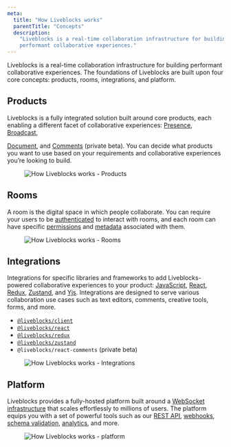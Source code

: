 ```yaml
---
meta:
  title: "How Liveblocks works"
  parentTitle: "Concepts"
  description:
    "Liveblocks is a real-time collaboration infrastructure for building
    performant collaborative experiences."
---
```


Liveblocks is a real-time collaboration infrastructure for building performant
collaborative experiences. The foundations of Liveblocks are built upon four
core concepts: products, rooms, integrations, and platform.

## Products

Liveblocks is a fully integrated solution built around core products, each
enabling a different facet of collaborative experiences:
[Presence](/docs/products/presence), [Broadcast](/docs/products/broadcast),

[Document](/docs/products/document), and [Comments](/docs/products/comments)
(private beta). You can decide what products you want to use based on your
requirements and collaborative experiences you’re looking to build.

<Figure highlight>
  <Image
    src="/assets/concepts/products.png"
    alt="How Liveblocks works - Products"
    width={768}
    height={440}
  />
</Figure>

## Rooms

A room is the digital space in which people collaborate. You can require your
users to be [authenticated](/docs/rooms/authentication) to interact with rooms,
and each room can have specific [permissions](/docs/rooms/permissions) and
[metadata](/docs/rooms/metadata) associated with them.

<Figure highlight>
  <Image
    src="/assets/concepts/rooms.png"
    alt="How Liveblocks works - Rooms"
    width={768}
    height={440}
  />
</Figure>

## Integrations

Integrations for specific libraries and frameworks to add Liveblocks-powered
collaborative experiences to your product:
[JavaScript](/docs/api-reference/liveblocks-client),
[React](/docs/api-reference/liveblocks-react),
[Redux](/docs/api-reference/liveblocks-redux),
[Zustand](/docs/api-reference/liveblocks-zustand), and
[Yjs](/docs/api-reference/liveblocks-yjs). Integrations are designed to serve
various collaboration use cases such as text editors, comments, creative tools,
forms, and more.

- [`@liveblocks/client`](https://liveblocks.io/docs/api-reference/liveblocks-client)
- [`@liveblocks/react`](https://liveblocks.io/docs/api-reference/liveblocks-react)
- [`@liveblocks/redux`](https://liveblocks.io/docs/api-reference/liveblocks-redux)
- [`@liveblocks/zustand`](https://liveblocks.io/docs/api-reference/liveblocks-zustand)
- `@liveblocks/react-comments` (private beta)

<Figure highlight>
  <Image
    src="/assets/concepts/integrations.png"
    alt="How Liveblocks works - Integrations"
    width={768}
    height={440}
  />
</Figure>

## Platform

Liveblocks provides a fully-hosted platform built around a
[WebSocket infrastructure](/docs/platform/websocket-infrastructure) that scales
effortlessly to millions of users. The platform equips you with a set of
powerful tools such as our [REST API](/docs/api-reference/rest-api-endpoints),
[webhooks](/docs/platform/webhooks),
[schema validation](/docs/platform/schema-validation),
[analytics](/docs/platform/analytics), and more.

<Figure highlight>
  <Image
    src="/assets/concepts/platform.png"
    alt="How Liveblocks works - platform"
    width={768}
    height={440}
  />
</Figure>
